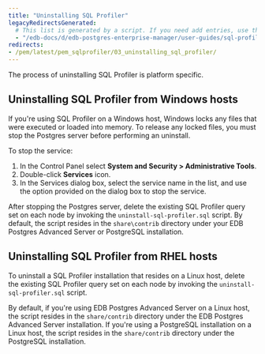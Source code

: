 ```yaml
---
title: "Uninstalling SQL Profiler"
legacyRedirectsGenerated:
  # This list is generated by a script. If you need add entries, use the `legacyRedirects` key.
  - "/edb-docs/d/edb-postgres-enterprise-manager/user-guides/sql-profiler-configuration-guide/8.0/uninstalling_sql_profiler.html"
redirects:
- /pem/latest/pem_sqlprofiler/03_uninstalling_sql_profiler/
---
```


The process of uninstalling SQL Profiler is platform specific.

## Uninstalling SQL Profiler from Windows hosts

If you're using SQL Profiler on a Windows host, Windows locks any files that were executed or loaded into memory. To release any locked files, you must stop the Postgres server before performing an uninstall.

To stop the service: 

1.  In the Control Panel select **System and Security > Administrative Tools**. 
1.  Double-click **Services** icon. 
1.  In the Services dialog box, select the service name in the list, and use the option provided on the dialog box to stop the service.

After stopping the Postgres server, delete the existing SQL Profiler query set on each node by invoking the `uninstall-sql-profiler.sql` script. By default, the script resides in the `share\contrib` directory under your EDB Postgres Advanced Server or PostgreSQL installation.

## Uninstalling SQL Profiler from RHEL hosts

To uninstall a SQL Profiler installation that resides on a Linux host, delete the existing SQL Profiler query set on each node by invoking the `uninstall-sql-profiler.sql` script.

By default, if you're using EDB Postgres Advanced Server on a Linux host, the script resides in the `share/contrib` directory under the EDB Postgres Advanced Server installation. If you're using a PostgreSQL installation on a Linux host, the script resides in the `share/contrib` directory under the PostgreSQL installation.

